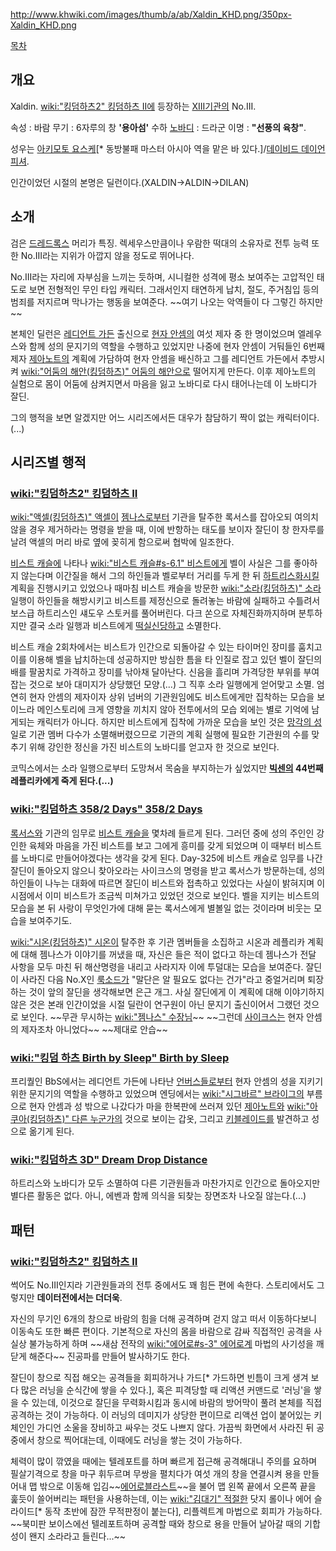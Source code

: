 http://www.khwiki.com/images/thumb/a/ab/Xaldin_KHD.png/350px-Xaldin_KHD.png

[[목차]]

== 개요 ==
Xaldin. [[wiki:"킹덤하츠2" 킹덤하츠 II]]에 등장하는 [[XIII기관]]의 No.III.
 
속성 : 바람
무기 : 6자루의 창 ''' '용아섬' '''
수하 [[노바디]] : 드라군
이명 : '''"선풍의 육창"'''.

성우는 [[아키모토 요스케]][* 동방불패 마스터 아시아 역을 맡은 바 있다.]/[[데이비드 데이언 피셔]].

인간이었던 시절의 본명은 딜런이다.(XALDIN→ALDIN→DILAN)

== 소개 ==
검은 [[드레드록스]] 머리가 특징. 렉세우스만큼이나 우람한 떡대의 소유자로 전투 능력 또한 No.III라는 지위가 아깝지 않을 정도로 뛰어나다.

No.III라는 자리에 자부심을 느끼는 듯하며, 시니컬한 성격에 평소 보여주는 고압적인 태도로 보면 전형적인 무인 타입 캐릭터. 그래서인지 태연하게 납치, 절도, 주거침입 등의 범죄를 저지르며 막나가는 행동을 보여준다. ~~여기 나오는 악역들이 다 그렇긴 하지만~~

본체인 딜런은 [[레디언트 가든]] 출신으로 [[현자 안셈]]의 여섯 제자 중 한 명이었으며 엘레우스와 함께 성의 문지기의 역할을 수행하고 있었지만 나중에 현자 안셈이 거둬들인 6번째 제자 [[제아노트]]의 계획에 가담하여 현자 안셈을 배신하고 그를 레디언트 가든에서 추방시켜 [[wiki:"어둠의 해안(킹덤하츠)" 어둠의 해안]]으로 떨어지게 만든다. 이후 제아노트의 실험으로 몸이 어둠에 삼켜지면서 마음을 잃고 노바디로 다시 태어나는데 이 노바디가 잘딘.

그의 행적을 보면 알겠지만 어느 시리즈에서든 대우가 참담하기 짝이 없는 캐릭터이다.(...)

== 시리즈별 행적 ==
=== [[wiki:"킹덤하츠2" 킹덤하츠 II]] ===
[[wiki:"액셀(킹덤하츠)" 액셀]]이 [[젬나스]]로부터 기관을 탈주한 록서스를 잡아오되 여의치 않을 경우 제거하라는 명령을 받을 때, 이에 반항하는 태도를 보이자 잘딘이 창 한자루를 날려 액셀의 머리 바로 옆에 꽂히게 함으로써 협박에 일조한다.

[[비스트 캐슬]]에 나타나 [[wiki:"비스트 캐슬#s-6.1" 비스트]]에게 벨이 사실은 그를 좋아하지 않는다며 이간질을 해서 그의 하인들과 벨로부터 거리를 두게 한 뒤 [[하트리스]]화시킬 계획을 진행시키고 있었으나 때마침 비스트 캐슬을 방문한 [[wiki:"소라(킹덤하츠)" 소라]] 일행이 하인들을 해방시키고 비스트를 제정신으로 돌려놓는 바람에 실패하고 수틀려서 보스급 하트리스인 섀도우 스토커를 풀어버린다. 다크 쏜으로 자체진화까지하며 분투하지만 결국 소라 일행과 비스트에게 [[떡실신]]당하고 소멸한다.

비스트 캐슬 2회차에서는 비스트가 인간으로 되돌아갈 수 있는 타이머인 장미를 훔치고 이를 이용해 벨을 납치하는데 성공하지만 방심한 틈을 타 인질로 잡고 있던 벨이 잘딘의 배를 팔꿈치로 가격하고 장미를 낚아채 달아난다. 신음을 흘리며 가격당한 부위를 부여잡는 것으로 보아 대미지가 상당했던 모양.(...) 그 직후 소라 일행에게 얻어맞고 소멸. 엄연히 현자 안셈의 제자이자 상위 넘버의 기관원임에도 비스트에게만 집착하는 모습을 보이느라 메인스토리에 크게 영향을 끼치지 않아 전투에서의 모습 외에는 별로 기억에 남게되는 캐릭터가 아니다. 하지만 비스트에게 집착에 가까운 모습을 보인 것은 [[망각의 성]] 일로 기관 멤버 다수가 소멸해버렸으므로 기관의 계획 실행에 필요한 기관원의 수를 맞추기 위해 강인한 정신을 가진 비스트의 노바디를 얻고자 한 것으로 보인다.

코믹스에서는 소라 일행으로부터 도망쳐서 목숨을 부지하는가 싶었지만 '''[[빅센]]의 44번째 레플리카에게 죽게 된다.(...)'''

=== [[wiki:"킹덤하츠 358/2 Days" 358/2 Days]] ===
[[록서스]]와 기관의 임무로 [[비스트 캐슬]]을 몇차례 들르게 된다. 그러던 중에 성의 주인인 강인한 육체와 마음을 가진 비스트를 보고 그에게 흥미를 갖게 되었으며 이 때부터 비스트를 노바디로 만들어야겠다는 생각을 갖게 된다. Day-325에 비스트 캐슬로 임무를 나간 잘딘이 돌아오지 않으니 찾아오라는 사이크스의 명령을 받고 록서스가 방문하는데, 성의 하인들이 나누는 대화에 따르면 잘딘이 비스트와 접촉하고 있었다는 사실이 밝혀지며 이 시점에서 이미 비스트가 조금씩 미쳐가고 있었던 것으로 보인다. 벨을 지키는 비스트의 모습을 본 뒤 사랑이 무엇인가에 대해 묻는 록서스에게 별볼일 없는 것이라며 비웃는 모습을 보여주기도.

[[wiki:"시온(킹덤하츠)" 시온]]이 탈주한 후 기관 멤버들을 소집하고 시온과 레플리카 계획에 대해 젬나스가 이야기를 꺼냈을 때, 자신은 들은 적이 없다고 하는데 젬나스가 전달 사항을 모두 마친 뒤 해산명령을 내리고 사라지자 이에 투덜대는 모습을 보여준다. 잘딘이 사라진 다음 No.X인 [[룩소드]]가 "말단은 알 필요도 없다는 건가"라고 중얼거리며 퇴장하는 것이 앞의 잘딘을 생각해보면 은근 개그. 사실 잘딘에게 이 계획에 대해 이야기하지 않은 것은 본래 인간이었을 시절 딜란이 연구원이 아닌 문지기 출신이어서 그랬던 것으로 보인다. ~~무관 무시하는 [[wiki:"젬나스" 수장님]]~~ ~~그런데 [[사이크스]]는 현자 안셈의 제자조차 아니었다~~ ~~제대로 안습~~

=== [[wiki:"킹덤 하츠 Birth by Sleep" Birth by Sleep]] ===
프리퀄인 BbS에서는 레디언트 가든에 나타난 [[언버스]]들로부터 현자 안셈의 성을 지키기 위한 문지기의 역할을 수행하고 있었으며 엔딩에서는 [[wiki:"시그바르" 브라이그]]의 부름으로 현자 안셈과 성 밖으로 나갔다가 마을 한복판에 쓰러져 있던 [[제아노트]]와 [[wiki:"아쿠아(킹덤하츠)" 다른 누군가]]의 것으로 보이는 갑옷, 그리고 [[키블레이드]]를 발견하고 성으로 옮기게 된다.

=== [[wiki:"킹덤하츠 3D" Dream Drop Distance]] ===
하트리스와 노바디가 모두 소멸하여 다른 기관원들과 마찬가지로 인간으로 돌아오지만 별다른 활동은 없다. 아니, 에벤과 함께 의식을 되찾는 장면조차 나오질 않는다.(...)

== 패턴 ==
=== [[wiki:"킹덤하츠2" 킹덤하츠 II]] ===
썩어도 No.III인지라 기관원들과의 전투 중에서도 꽤 힘든 편에 속한다. 스토리에서도 그렇지만 '''데이터전에서는 더더욱'''.

자신의 무기인 6개의 창으로 바람의 힘을 더해 공격하며 걷지 않고 떠서 이동하다보니 이동속도 또한 빠른 편이다. 기본적으로 자신의 몸을 바람으로 감싸 직접적인 공격을 사실상 불가능하게 하며 ~~새삼 전작의 [[wiki:"에어로#s-3" 에어로]]계 마법의 사기성을 깨닫게 해준다~~ 진공파를 만들어 발사하기도 한다.

잘딘이 창으로 직접 해오는 공격들을 회피하거나 가드[* 가드하면 빈틈이 크게 생겨 보다 많은 러닝을 순식간에 쌓을 수 있다.], 혹은 피격당할 때 리액션 커맨드로 '러닝'을 쌓을 수 있는데, 이것으로 잘딘을 무력화시킴과 동시에 바람의 방어막이 풀려 본체를 직접 공격하는 것이 가능하다. 이 러닝의 데미지가 상당한 편이므로 리액션 업이 붙어있는 키 체인인 가디언 소울을 장비하고 싸우는 것도 나쁘지 않다. 가끔씩 화면에서 사라진 뒤 공중에서 창으로 찍어대는데, 이때에도 러닝을 쌓는 것이 가능하다.

체력이 많이 깎였을 때에는 텔레포트를 하며 빠르게 접근해 공격해대니 주의를 요하며 필살기격으로 창을 마구 휘두르며 무쌍을 펼치다가 여섯 개의 창을 연결시켜 용을 만들어내 맵 밖으로 이동해 입김~~[[에어로블라스트]]~~을 불어 맵 왼쪽 끝에서 오른쪽 끝을 훑듯이 쓸어버리는 패턴을 사용하는데, 이는 [[wiki:"김대기" 적절한]] 닷지 롤이나 에어 슬라이드[* 동작 초반에 잠깐 무적판정이 붙는다], 리플렉트계 마법으로 회피가 가능하다. ~~북미판 보이스에선 텔레포트하며 공격할 때와 창으로 용을 만들어 날아갈 때의 기합성이 왠지 소라라고 들린다...~~

